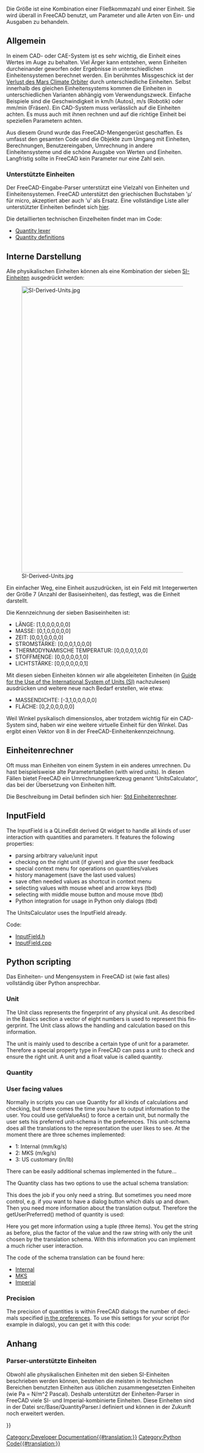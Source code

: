 <languages/>
Die Größe ist eine Kombination einer Fließkommazahl und einer Einheit. Sie wird überall in FreeCAD benutzt, um Parameter und alle Arten von Ein- und Ausgaben zu behandeln. 

<span id="General"></span>
== Allgemein ==

In einem CAD- oder CAE-System ist es sehr wichtig, die Einheit eines Wertes im Auge zu behalten. Viel Ärger kann entstehen, wenn Einheiten durcheinander geworfen oder Ergebnisse in unterschiedlichen Einheitensystemen berechnet werden. Ein berühmtes Missgeschick ist der [https://de.wikipedia.org/wiki/Mars_Climate_Orbiter Verlust des Mars Climate Orbiter] durch unterschiedliche Einheiten. Selbst innerhalb des gleichen Einheitensystems kommen die Einheiten in unterschiedlichen Varianten abhängig vom Verwendungszweck. Einfache Beispiele sind die Geschwindigkeit in km/h (Autos), m/s (Robotik) oder mm/min (Fräsen). Ein CAD-System muss verlässlich auf die Einheiten achten. Es muss auch mit ihnen rechnen und auf die richtige Einheit bei speziellen Parametern achten. 

Aus diesem Grund wurde das FreeCAD-Mengengerüst geschaffen. Es umfasst den gesamten Code und die Objekte zum Umgang mit Einheiten, Berechnungen, Benutzereingaben, Umrechnung in andere Einheitensysteme und die schöne Ausgabe von Werten und Einheiten. Langfristig sollte in FreeCAD kein Parameter nur eine Zahl sein. 

<span id="Supported_units"></span>
=== Unterstützte Einheiten === 

Der FreeCAD-Eingabe-Parser unterstützt eine Vielzahl von Einheiten und Einheitensystemen. FreeCAD unterstützt den griechischen Buchstaben 'µ'  für micro, akzeptiert aber auch 'u' als Ersatz.
Eine vollständige Liste aller unterstützter Einheiten befindet sich [[Expressions/de#Einheiten|hier]].

Die detaillierten technischen Einzelheiten findet man im Code:
* [https://github.com/FreeCAD/FreeCAD/blob/main/src/Base/QuantityLexer.c Quantity lexer]  
* [https://github.com/FreeCAD/FreeCAD/blob/main/src/Base/Quantity.cpp#l167 Quantity definitions]

== Interne Darstellung ==
Alle physikalischen Einheiten können als eine Kombination der sieben [https://de.wikipedia.org/wiki/Internationales_Einheitensystem SI-Einheiten] ausgedrückt werden:

[[File:SI-Derived-Units.jpg|750px]]


Ein einfacher Weg, eine Einheit auszudrücken, ist ein Feld mit Integerwerten der Größe 7 (Anzahl der Basiseinheiten), das festlegt, was die Einheit darstellt. 

Die Kennzeichnung der sieben Basiseinheiten ist:

* LÄNGE: [1,0,0,0,0,0,0]
* MASSE: [0,1,0,0,0,0,0]
* ZEIT: [0,0,1,0,0,0,0]
* STROMSTÄRKE: [0,0,0,1,0,0,0]
* THERMODYNAMISCHE TEMPERATUR: [0,0,0,0,1,0,0]
* STOFFMENGE: [0,0,0,0,0,1,0]
* LICHTSTÄRKE: [0,0,0,0,0,0,1]

Mit diesen sieben Einheiten können wir alle abgeleiteten Einheiten (in [http://physics.nist.gov/cuu/pdf/sp811.pdf Guide for the Use of the International System of Units (SI)] nachzulesen) ausdrücken und weitere neue nach Bedarf erstellen, wie etwa:
* MASSENDICHTE: [-3,1,0,0,0,0,0]
* FLÄCHE: [0,2,0,0,0,0,0]

Weil Winkel pysikalisch dimensionslos, aber trotzdem wichtig für ein CAD-System sind, haben wir eine weitere virtuelle Einheit für den Winkel. Das ergibt einen Vektor von 8 in der FreeCAD-Einheitenkennzeichnung.

== Einheitenrechner ==
Oft muss man Einheiten von einem System in ein anderes umrechnen. Du hast beispielsweise alte Parametertabellen (with wired units). In diesen Fällen bietet FreeCAD ein Umrechnungswerkzeug genannt 'UnitsCalculator', das bei der Übersetzung von Einheiten hilft. 

Die Beschreibung im Detail befinden sich hier: [[Std_UnitsCalculator/de|Std Einheitenrechner]].

<div lang="en" dir="ltr" class="mw-content-ltr">
== InputField ==
The InputField is a QLineEdit derived Qt widget to handle all kinds of user interaction with quantities and parameters. It features the following properties:
* parsing arbitrary value/unit input
* checking on the right unit (if given) and give the user feedback
* special context menu for operations on quantities/values
* history management (save the last used values)
* save often needed values as shortcut in context menu
* selecting values with mouse wheel and arrow keys (tbd)
* selecting with middle mouse button and mouse move (tbd)
* Python integration for usage in Python only dialogs (tbd)
</div>

<div lang="en" dir="ltr" class="mw-content-ltr">
The UnitsCalculator uses the InputField already.
</div> 

Code:
* [https://github.com/FreeCAD/FreeCAD/blob/main/src/Gui/InputField.h InputField.h]
* [https://github.com/FreeCAD/FreeCAD/blob/main/src/Gui/InputField.cpp InputField.cpp]

== Python scripting ==
Das Einheiten- und Mengensystem in FreeCAD ist (wie fast alles) vollständig über Python ansprechbar. 

<div lang="en" dir="ltr" class="mw-content-ltr">
=== Unit ===
The Unit class represents the fingerprint of any physical unit. As described in the Basics section a vector of eight numbers is used to represent this fingerprint. The Unit class allows the handling and calculation based on this information.
</div> 

{{Code|code=

from FreeCAD import Units

# creating a unit with certain signature
Units.Unit(0,1)      # Mass     (kg)
Units.Unit(1)        # Length   (mm)
Units.Unit(-1,1,-2)  # Pressure (kg/mm*s^2)

# using predefined constants
Units.Unit(Units.Length)
Units.Unit(Units.Mass)
Units.Unit(Units.Pressure)

# parsing unit out of a string
Units.Unit('kg/(m*s^2)')    # Pressure
Units.Unit('Pa')            # the same as combined unit Pascale
Units.Unit('J')             # Joule (work,energy) mm^2*kg/(s^2)

# you can use units from all supported systems of units
Units.Unit('psi')           # imperial pressure
Units.Unit('lb')            # imperial  mass
Units.Unit('ft^2')          # imperial area

# comparing units
Units.Unit(0,1) == Unit(Units.Mass)

# getting type of unit
Units.Unit('kg/(m*s^2)').Type == 'Pressure'

# calculating
Units.Unit('kg') * Units.Unit('m^-1*s^-2') == Units.Unit('kg/(m*s^2)')

}}
<div lang="en" dir="ltr" class="mw-content-ltr">
The unit is mainly used to describe a certain type of unit for a parameter. Therefore a special property type in FreeCAD can pass a unit to check and ensure the right unit. 
A unit and a float value is called quantity.
</div>

<div lang="en" dir="ltr" class="mw-content-ltr">
=== Quantity ===
</div>

{{Code|code=

from FreeCAD import Units

# to create a quantity you need a value (float) and a unit
Units.Quantity(1.0,Units.Unit(0,1))     # Mass       1.0 kg
Units.Quantity(1.0,Units.Unit(1))       # Length    1.0 mm
Units.Quantity(1.0,Units.Unit(-1,1,-2)) # Pressure  1.0 kg/mm*s^2
Units.Quantity(1.0,Units.Pressure)      # Pressure  1.0 kg/mm*s^2

# you can directly give a signature
Units.Quantity(1.0,0,1)     # Mass       1.0 kg
Units.Quantity(1.0,1)       # Length    1.0 mm
Units.Quantity(1.0,-1,1,-2) # Pressure  1.0 kg/mm*s^2

# parsing quantities out of a string
Units.Quantity('1.0 kg/(m*s^2)') # Pressure
Units.Quantity('1.0 Pa')         # the same as combined Unit Pascale
Units.Quantity('1.0 J')          # Joule (Work,Energy) mm^2*kg/(s^2)

# You can use a point or comma as float delimiter
Units.Quantity('1,0 m')
Units.Quantity('1.0 m')

# you can use units from all supported systems of units
Units.Quantity('1.0 psi')  # imperial pressure
Units.Quantity('1.0 lb')   # imperial mass
Units.Quantity('1.0 ft^2') # imperial area

# the quantity parser can do calculations too
Units.Quantity('360/5 deg')        # splitting circle 
Units.Quantity('1/16 in')          # fractions
Units.Quantity('5.3*6.3 m^2')      # calculating an area
Units.Quantity('1/(log(2.3)/sin(pi)*3.4)+1.8e-3 m')
Units.Quantity('1ft 3in')          # imperial style

# and for sure calculation and comparison
Units.Quantity('1 Pa') * Units.Quantity(2.0) == Units.Quantity('2 Pa')
Units.Quantity('1 m') * Units.Quantity('2 m') == Units.Quantity('2 m^2')
Units.Quantity('1 m') * Units.Quantity('2 ft') + Units.Quantity('2 mm^2')
Units.Quantity('1 m') > Units.Quantity('2 ft')

# accessing the components
Units.Quantity('1 m').Value # get the number (always internal system (mm/kg/s))
Units.Quantity('1 m').Unit  # get the unit
Units.Quantity('1 m') == Units.Quantity( Units.Quantity('1 m').Value , Units.Quantity('1 m').Unit)

# translating the value into other units than the internal system (mm/kg/s)
Units.Quantity('1 km/h').getValueAs('m/s')                  # translate value
Units.Quantity('1 m').getValueAs(2.45,1)                    # translation value and unit signature
Units.Quantity('1 kPa').getValueAs(Units.Pascal)            # predefined standard units 
Units.Quantity('1 MPa').getValueAs(Units.Quantity('N/m^2')) # a quantity
          
}}

<div lang="en" dir="ltr" class="mw-content-ltr">
=== User facing values ===
Normally in scripts you can use Quantity for all kinds of calculations and checking, but there comes the time you have to output information to the user. You could use getValueAs() to force a certain unit, but normally the user sets his preferred unit-schema in the preferences. This unit-schema does all the translations to the representation the user likes to see. At the moment there are three schemes implemented:
* 1: Internal     (mm/kg/s) 
* 2: MKS          (m/kg/s)
* 3: US customary (in/lb) 
There can be easily additional schemas implemented in the future...
</div>

<div lang="en" dir="ltr" class="mw-content-ltr">
The Quantity class has two options to use the actual schema translation:
</div>

{{Code|code=
from FreeCAD import Units

# Use the translated string:
Units.Quantity('1m').UserString           # '1000 mm' in 1; '1 m' in 2; and '1.09361 yr' in 3
}}
<div lang="en" dir="ltr" class="mw-content-ltr">
This does the job if you only need a string. But sometimes you need more control, e.g. if you want to have a dialog button which dials up and down. Then you need more information about the translation output. Therefore the getUserPreferred() method of quantity is used:
</div>

{{Code|code=
Units.Quantity('22 m').getUserPreferred() # gets a tuple:('22 m', 1000.0, 'm')
Units.Quantity('2  m').getUserPreferred() # Tuple: ('2000 mm', 1.0, 'mm')
}}
<div lang="en" dir="ltr" class="mw-content-ltr">
Here you get more information using a tuple (three items). You get the string as before, plus the factor of the value and the raw string with only the unit chosen by the translation schema. With this information you can implement a much richer user interaction.
</div>

<div lang="en" dir="ltr" class="mw-content-ltr">
The code of the schema translation can be found here:
* [https://github.com/FreeCAD/FreeCAD/blob/main/src/Base/UnitsSchemaInternal.cpp Internal]
* [https://github.com/FreeCAD/FreeCAD/blob/main/src/Base/UnitsSchemaMKS.cpp MKS]
* [https://github.com/FreeCAD/FreeCAD/blob/main/src/Base/UnitsSchemaImperial1.cpp Imperial]
</div>

<div lang="en" dir="ltr" class="mw-content-ltr">
=== Precision ===
</div>

<div lang="en" dir="ltr" class="mw-content-ltr">
The precision of quantities is within FreeCAD dialogs the number of decimals specified [[Preferences_Editor#Units|in the preferences]]. To use this settings for your script (for example in dialogs), you can get it with this code:
</div>
{{Code|code=
import FreeCAD

params = App.ParamGet("User parameter:BaseApp/Preferences/Units")
params.GetInt('Decimals') # returns an int
}}

<span id="Appendix"></span>
== Anhang == 

=== Parser-unterstützte Einheiten ===
Obwohl alle physikalischen Einheiten mit den sieben SI-Einheiten beschrieben werden können, bestehen die meisten in technischen Bereichen benutzten Einheiten aus üblichen zusammengesetzten Einheiten (wie Pa = N/m^2 Pascal). Deshalb unterstützt der Einheiten-Parser in FreeCAD viele SI- und Imperial-kombinierte Einheiten. Diese Einheiten sind in der Datei src/Base/QuantityParser.l definiert und können in der Zukunft noch erweitert werden. 

{{Code|code=

from FreeCAD import Units

 "nm"  = Units.Quantity(1.0e-6    ,Units.Unit(1));         // nano meter
 "µm"  = Units.Quantity(1.0e-3    ,Units.Unit(1));         // micro meter
 "mm"  = Units.Quantity(1.0       ,Units.Unit(1));         // milli meter
 "cm"  = Units.Quantity(10.0      ,Units.Unit(1));         // centi meter
 "dm"  = Units.Quantity(100.0     ,Units.Unit(1));         // deci meter
 "m"   = Units.Quantity(1.0e3     ,Units.Unit(1));         // meter
 "km"  = Units.Quantity(1.0e6     ,Units.Unit(1));         // kilo meter
 "l"   = Units.Quantity(1000000.0 ,Units.Unit(3));         // liter dm^3
                                                  
 "µg"  = Units.Quantity(1.0e-9    ,Units.Unit(0,1));       // micro gram
 "mg"  = Units.Quantity(1.0e-6    ,Units.Unit(0,1));       // milli gram
 "g"   = Units.Quantity(1.0e-3    ,Units.Unit(0,1));       // gram
 "kg"  = Units.Quantity(1.0       ,Units.Unit(0,1));       // kilo gram
 "t"   = Units.Quantity(1000.0    ,Units.Unit(0,1));       // ton
                                                  
 "s"   = Units.Quantity(1.0       ,Units.Unit(0,0,1));     // second (internal standard time)
 "min" = Units.Quantity(60.0      ,Units.Unit(0,0,1));     // minute
 "h"   = Units.Quantity(3600.0    ,Units.Unit(0,0,1));     // hour  
                                                  
 "A"   = Units.Quantity(1.0       ,Units.Unit(0,0,0,1));   // Ampere (internal standard electric current)
 "mA"  = Units.Quantity(0.001     ,Units.Unit(0,0,0,1));   // milli Ampere         
 "kA"  = Units.Quantity(1000.0    ,Units.Unit(0,0,0,1));   // kilo Ampere         
 "MA"  = Units.Quantity(1.0e6     ,Units.Unit(0,0,0,1));   // Mega Ampere         
                                                  
 "K"   = Units.Quantity(1.0       ,Units.Unit(0,0,0,0,1)); // Kelvin (internal standard thermodynamic temperature)
 "mK"  = Units.Quantity(0.001     ,Units.Unit(0,0,0,0,1)); // Kelvin         
 "µK"  = Units.Quantity(0.000001  ,Units.Unit(0,0,0,0,1)); // Kelvin         

 "mol" = Units.Quantity(1.0       ,Units.Unit(0,0,0,0,0,1)); // Mole (internal standard amount of substance)        

 "cd"  = Units.Quantity(1.0       ,Units.Unit(0,0,0,0,0,0,1)); // Candela (internal standard luminous intensity)        

 "deg" = Units.Quantity(1.0         ,Units.Unit(0,0,0,0,0,0,0,1)); // degree (internal standard angle)
 "rad" = Units.Quantity(180/M_PI    ,Units.Unit(0,0,0,0,0,0,0,1)); // radian         
 "gon" = Units.Quantity(360.0/400.0 ,Units.Unit(0,0,0,0,0,0,0,1)); // gon         

 "in"  = Units.Quantity(25.4        ,Units.Unit(1));       // inch
 "\""  = Units.Quantity(25.4        ,Units.Unit(1));       // inch
 "fo"  = Units.Quantity(304.8       ,Units.Unit(1));       // foot
 "'"   = Units.Quantity(304.8       ,Units.Unit(1));       // foot
 "th"  = Units.Quantity(0.0254      ,Units.Unit(1));       // thou
 "yd"  = Units.Quantity(914.4       ,Units.Unit(1));       // yard

 "lb"  = Units.Quantity(0.45359237   ,Units.Unit(0,1));    // pound
 "oz"  = Units.Quantity(0.0283495231 ,Units.Unit(0,1));    // ounce
 "st"  = Units.Quantity(6.35029318   ,Units.Unit(0,1));    // Stone
 "cwt" = Units.Quantity(50.80234544  ,Units.Unit(0,1));    // hundredweights
}}

{{Powerdocnavi{{#translation:}}}}
[[Category:Developer Documentation{{#translation:}}]]
[[Category:Python Code{{#translation:}}]]
{{clear}}